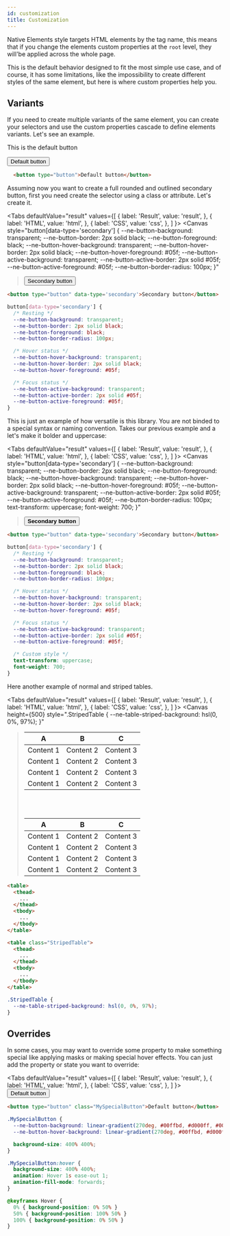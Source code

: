 ```yaml
---
id: customization
title: Customization
---
```


Native Elements style targets HTML elements by the tag name, this means that if you change the elements custom properties at the `root` level, they will'be applied across the whole page.

This is the default behavior designed to fit the most simple use case, and of course, it has some limitations, like the impossibility to create different styles of the same element, but here is where custom properties help you.

## Variants

If you need to create multiple variants of the same element, you can create your selectors and use the custom properties cascade to define elements variants. Let's see an example.

This is the default button

<Canvas>
  <button type="button">Default button</button>
</Canvas>

```html
  <button type="button">Default button</button>
```

Assuming now you want to create a full rounded and outlined secondary button, first you need create the selector using a class or attribute. Let's create it.

<Tabs
  defaultValue="result"
  values={[
    { label: 'Result', value: 'result', },
    { label: 'HTML', value: 'html', },
    { label: 'CSS', value: 'css', },
  ]
}>
<TabItem value="result">
  <Canvas style="button[data-type='secondary'] {
      --ne-button-background: transparent;
      --ne-button-border: 2px solid black;
      --ne-button-foreground: black;
      --ne-button-hover-background: transparent;
      --ne-button-hover-border: 2px solid black;
      --ne-button-hover-foreground: #05f;
      --ne-button-active-background: transparent;
      --ne-button-active-border: 2px solid #05f;
      --ne-button-active-foreground: #05f;
      --ne-button-border-radius: 100px;
    }"
  ><button type="button" data-type='secondary'>Secondary button</button></Canvas>
</TabItem>
<TabItem value="html">

```html
<button type="button" data-type='secondary'>Secondary button</button>
```

</TabItem>
<TabItem value="css">

```css
button[data-type='secondary'] {
  /* Resting */
  --ne-button-background: transparent;
  --ne-button-border: 2px solid black;
  --ne-button-foreground: black;
  --ne-button-border-radius: 100px;

  /* Hover status */
  --ne-button-hover-background: transparent;
  --ne-button-hover-border: 2px solid black;
  --ne-button-hover-foreground: #05f;

  /* Focus status */
  --ne-button-active-background: transparent;
  --ne-button-active-border: 2px solid #05f;
  --ne-button-active-foreground: #05f;
}
```

</TabItem>
</Tabs>

This is just an example of how versatile is this library. You are not binded to a special syntax or naming convention. Takes our previous example and a let's make it bolder and uppercase:

<Tabs
  defaultValue="result"
  values={[
    { label: 'Result', value: 'result', },
    { label: 'HTML', value: 'html', },
    { label: 'CSS', value: 'css', },
  ]
}>
<TabItem value="result">
  <Canvas style="button[data-type='secondary'] {
      --ne-button-background: transparent;
      --ne-button-border: 2px solid black;
      --ne-button-foreground: black;
      --ne-button-hover-background: transparent;
      --ne-button-hover-border: 2px solid black;
      --ne-button-hover-foreground: #05f;
      --ne-button-active-background: transparent;
      --ne-button-active-border: 2px solid #05f;
      --ne-button-active-foreground: #05f;
      --ne-button-border-radius: 100px;
      text-transform: uppercase;
      font-weight: 700;
    }"
  ><button type="button" data-type='secondary'><b>Secondary button</b></button></Canvas>
</TabItem>
<TabItem value="html">

```html
<button type="button" data-type='secondary'>Secondary button</button>
```

</TabItem>
<TabItem value="css">

```css
button[data-type='secondary'] {
  /* Resting */
  --ne-button-background: transparent;
  --ne-button-border: 2px solid black;
  --ne-button-foreground: black;
  --ne-button-border-radius: 100px;

  /* Hover status */
  --ne-button-hover-background: transparent;
  --ne-button-hover-border: 2px solid black;
  --ne-button-hover-foreground: #05f;

  /* Focus status */
  --ne-button-active-background: transparent;
  --ne-button-active-border: 2px solid #05f;
  --ne-button-active-foreground: #05f;

  /* Custom style */
  text-transform: uppercase;
  font-weight: 700;
}
```

</TabItem>
</Tabs>

Here another example of normal and striped tables.


<Tabs
  defaultValue="result"
  values={[
    { label: 'Result', value: 'result', },
    { label: 'HTML', value: 'html', },
    { label: 'CSS', value: 'css', },
  ]
}>
<TabItem value="result">
  <Canvas height={500} style=".StripedTable {
      --ne-table-striped-background: hsl(0, 0%, 97%);
    }"
  ><table><thead><tr><th><b>A</b></th><th><b>B</b></th><th><b>C</b></th></tr></thead><tbody><tr><td>Content 1</td><td>Content 2</td><td>Content 3</td></tr><tr><td>Content 1</td><td>Content 2</td><td>Content 3</td></tr><tr><td>Content 1</td><td>Content 2</td><td>Content 3</td></tr><tr><td>Content 1</td><td>Content 2</td><td>Content 3</td></tr></tbody></table><br /><br /><table class="StripedTable"><thead><tr><th><b>A</b></th><th><b>B</b></th><th><b>C</b></th></tr></thead><tbody><tr><td>Content 1</td><td>Content 2</td><td>Content 3</td></tr><tr><td>Content 1</td><td>Content 2</td><td>Content 3</td></tr><tr><td>Content 1</td><td>Content 2</td><td>Content 3</td></tr><tr><td>Content 1</td><td>Content 2</td><td>Content 3</td></tr></tbody></table></Canvas>
</TabItem>
<TabItem value="html">

```html
<table>
  <thead>
    ...
  </thead>
  <tbody>
    ...
  </tbody>
</table>

<table class="StripedTable">
  <thead>
    ...
  </thead>
  <tbody>
    ...
  </tbody>
</table>
```

</TabItem>
<TabItem value="css">

```css
.StripedTable {
  --ne-table-striped-background: hsl(0, 0%, 97%);
}
```

</TabItem>
</Tabs>

## Overrides

In some cases, you may want to override some property to make something special like applying masks or making special hover effects. You can just add the property or state you want to override:

<Tabs
  defaultValue="result"
  values={[
    { label: 'Result', value: 'result', },
    { label: 'HTML', value: 'html', },
    { label: 'CSS', value: 'css', },
  ]
}>
<TabItem value="result">
  <Canvas style="
.MySpecialButton {
  --ne-button-background: linear-gradient(270deg, #00ffbd, #d000ff, #00ffbd);
  --ne-button-hover-background: linear-gradient(270deg, #00ffbd, #d000ff, #00ffbd);
  background-size: 400% 400%;
}
.MySpecialButton:hover {
  background-size: 400% 400%;
  animation: Hover 1s ease-out 1;
  animation-fill-mode: forwards;
}
@keyframes Hover {
  0% { background-position: 0% 50% }
  100% { background-position: 100% 50% }
}"><button type="button" class="MySpecialButton">Default button</button></Canvas>
</TabItem>
<TabItem value="html">

```html
<button type="button" class="MySpecialButton">Default button</button>
```

</TabItem>
<TabItem value="css">

```css
.MySpecialButton {
  --ne-button-background: linear-gradient(270deg, #00ffbd, #d000ff, #00ffbd);
  --ne-button-hover-background: linear-gradient(270deg, #00ffbd, #d000ff, #00ffbd);

  background-size: 400% 400%;
}

.MySpecialButton:hover {
  background-size: 400% 400%;
  animation: Hover 1s ease-out 1;
  animation-fill-mode: forwards;
}

@keyframes Hover {
  0% { background-position: 0% 50% }
  50% { background-position: 100% 50% }
  100% { background-position: 0% 50% }
}
```

</TabItem>
</Tabs>
